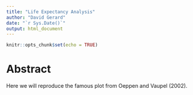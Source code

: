 ```yaml
---
title: "Life Expectancy Analysis"
author: "David Gerard"
date: "`r Sys.Date()`"
output: html_document
---
```


```r
knitr::opts_chunk$set(echo = TRUE)
```

# Abstract

Here we will reproduce the famous plot from Oeppen and Vaupel (2002).

